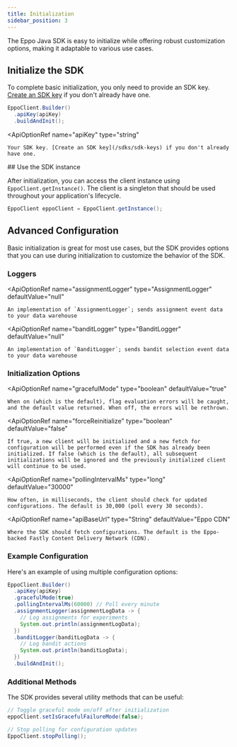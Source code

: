 ```yaml
---
title: Initialization
sidebar_position: 3
---
```



The Eppo Java SDK is easy to initialize while offering robust customization options, making it adaptable to various use cases.

## Initialize the SDK

To complete basic initialization, you only need to provide an SDK key. [Create an SDK key](/sdks/sdk-keys) if you don't already have one.

```java
EppoClient.Builder()
  .apiKey(apiKey)
  .buildAndInit();
```

<ApiOptionRef
    name="apiKey"
    type="string"
>
    Your SDK key. [Create an SDK key](/sdks/sdk-keys) if you don't already have one.
</ApiOptionRef>
## Use the SDK instance

After initialization, you can access the client instance using `EppoClient.getInstance()`. The client is a singleton that should be used throughout your application's lifecycle.

```java
EppoClient eppoClient = EppoClient.getInstance();
```

## Advanced Configuration

Basic initialization is great for most use cases, but the SDK provides options that you can use during initialization to customize the behavior of the SDK.

### Loggers

<ApiOptionRef
    name="assignmentLogger"
    type="AssignmentLogger"
    defaultValue="null"
>
    An implementation of `AssignmentLogger`; sends assignment event data to your data warehouse
</ApiOptionRef>

<ApiOptionRef
    name="banditLogger"
    type="BanditLogger"
    defaultValue="null"
>
    An implementation of `BanditLogger`; sends bandit selection event data to your data warehouse
</ApiOptionRef>


### Initialization Options

<ApiOptionRef 
  name="gracefulMode"
  type="boolean"
  defaultValue="true"
>
    When on (which is the default), flag evaluation errors will be caught, and the default value returned. When off, the errors will be rethrown.
</ApiOptionRef>

<ApiOptionRef 
  name="forceReinitialize"
  type="boolean"
  defaultValue="false"
>
    If true, a new client will be initialized and a new fetch for configuration will be performed even if the SDK has already been initialized. If false (which is the default), all subsequent initializations will be ignored and the previously initialized client will continue to be used.
</ApiOptionRef>

<ApiOptionRef 
  name="pollingIntervalMs"
  type="long"
  defaultValue="30000"
>
    How often, in milliseconds, the client should check for updated configurations. The default is 30,000 (poll every 30 seconds).
</ApiOptionRef>

<ApiOptionRef 
  name="apiBaseUrl"
  type="String"
  defaultValue="Eppo CDN"
>
    Where the SDK should fetch configurations. The default is the Eppo-backed Fastly Content Delivery Network (CDN).
</ApiOptionRef>


### Example Configuration

Here's an example of using multiple configuration options:

```java
EppoClient.Builder()
  .apiKey(apiKey)
  .gracefulMode(true)
  .pollingIntervalMs(60000) // Poll every minute
  .assignmentLogger(assignmentLogData -> {
    // Log assignments for experiments
    System.out.println(assignmentLogData);
  })
  .banditLogger(banditLogData -> {
    // Log bandit actions
    System.out.println(banditLogData);
  })
  .buildAndInit();
```

### Additional Methods

The SDK provides several utility methods that can be useful:

```java
// Toggle graceful mode on/off after initialization
eppoClient.setIsGracefulFailureMode(false);

// Stop polling for configuration updates
EppoClient.stopPolling();
``` 